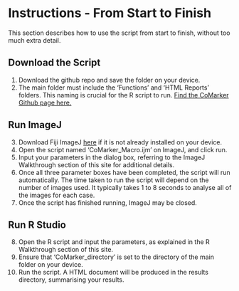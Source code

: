 # Instructions - From Start to Finish

This section describes how to use the script from start to finish, without too much extra detail.

## Download the Script

1.  Download the github repo and save the folder on your device.
2.  The main folder must include the 'Functions' and 'HTML Reports' folders. This naming is crucial for the R script to run. [Find the CoMarker Github page here.](https://github.com/eleonore-schneeg/CoMarker)

## Run ImageJ

3.  Download Fiji ImageJ [here](https://imagej.net/software/fiji/downloads) if it is not already installed on your device.
4.  Open the script named 'CoMarker_Macro.ijm' on ImageJ, and click run.
5.  Input your parameters in the dialog box, referring to the ImageJ Walkthrough section of this site for additional details.
6.  Once all three parameter boxes have been completed, the script will run automatically. The time taken to run the script will depend on the number of images used. It typically takes 1 to 8 seconds to analyse all of the images for each case.
7.  Once the script has finished running, ImageJ may be closed.

## Run R Studio

8.  Open the R script and input the parameters, as explained in the R Walkthrough section of this site.
9.  Ensure that 'CoMarker_directory' is set to the directory of the main folder on your device.
10. Run the script. A HTML document will be produced in the results directory, summarising your results.
